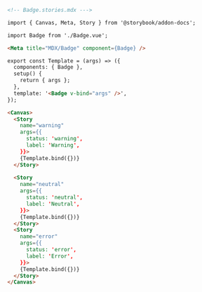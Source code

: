 ```md
<!-- Badge.stories.mdx --->

import { Canvas, Meta, Story } from '@storybook/addon-docs';

import Badge from './Badge.vue';

<Meta title="MDX/Badge" component={Badge} />

export const Template = (args) => ({
  components: { Badge },
  setup() {
    return { args };
  },
  template: '<Badge v-bind="args" />',
});

<Canvas>
  <Story 
    name="warning"
    args={{
      status: 'warning',
      label: 'Warning',
    }}>
    {Template.bind({})}
  </Story>
  
  <Story 
    name="neutral"
    args={{
      status: 'neutral',
      label: 'Neutral',
    }}>
    {Template.bind({})}
  </Story>
  <Story 
    name="error"
    args={{
      status: 'error',
      label: 'Error',
    }}>
    {Template.bind({})}
  </Story>
</Canvas>
```